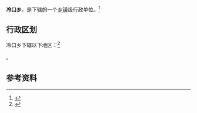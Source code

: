 {{中国乡级行政区|14/08/26/201/000}}

'''冷口乡'''，是{{PRC admin/fullname|14/08/26/201/000|3}}下辖的一个[[乡镇|乡镇]]级行政单位。<ref>{{PRC admin/ref sgc|{{PRC admin/parent|14/08/26/201/000}}}}</ref>

== 行政区划 ==

冷口乡下辖以下地区：<ref>{{PRC admin/ref sgc|14/08/26/201/000}}</ref>

{{PRC admin/children|14/08/26/201/000}}。

== 参考资料 ==

{{reflist}}

{{行政区划小作品}}
{{PRC admin/navcat|14/08/26/201/000}}